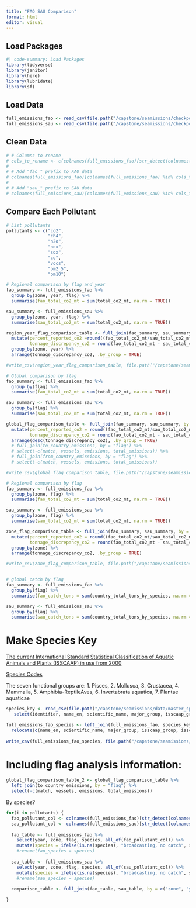 ```yaml
---
title: "FAO SAU Comparison"
format: html
editor: visual
---
```


## Load Packages

```r
#| code-summary: Load Packages
library(tidyverse)
library(janitor)
library(here)
library(lubridate)
library(sf)
```

## Load Data

```r
full_emissions_fao <- read_csv(file.path("/capstone/seamissions/checkpoint/full_emissions_fao.csv"), show_col_types = FALSE)
full_emissions_sau <- read_csv(file.path("/capstone/seamissions/checkpoint/full_emissions_sau.csv"), show_col_types = FALSE)
```

## Clean Data

```r
# # Columns to rename
# cols_to_rename <- c(colnames(full_emissions_fao)[str_detect(colnames(full_emissions_fao), "_mt")])
# 
# # Add "fao_" prefix to FAO data
# colnames(full_emissions_fao)[colnames(full_emissions_fao) %in% cols_to_rename] <- paste0("fao_", colnames(full_emissions_fao)[colnames(full_emissions_fao) %in% cols_to_rename])
# 
# # Add "sau_" prefix to SAU data
# colnames(full_emissions_sau)[colnames(full_emissions_sau) %in% cols_to_rename] <- paste0("sau_", colnames(full_emissions_sau)[colnames(full_emissions_sau) %in% cols_to_rename])
```

## Compare Each Pollutant

```r
# List pollutants
pollutants <- c("co2", 
                "ch4",
                "n2o",
                "nox",
                "sox",
                "co",
                "vocs",
                "pm2_5",
                "pm10")

# Regional comparison by flag and year
fao_summary <- full_emissions_fao %>%
  group_by(zone, year, flag) %>%
  summarise(fao_total_co2_mt = sum(total_co2_mt, na.rm = TRUE))

sau_summary <- full_emissions_sau %>%
  group_by(zone, year, flag) %>%
  summarise(sau_total_co2_mt = sum(total_co2_mt, na.rm = TRUE))

region_year_flag_comparison_table <- full_join(fao_summary, sau_summary, by = c("zone", "year", "flag")) %>%
  mutate(percent_reported_co2 =round((fao_total_co2_mt/sau_total_co2_mt)*100, 2),
         tonnage_discrepancy_co2 = round(fao_total_co2_mt - sau_total_co2_mt, 2))  %>%
  group_by(zone, year) %>%
  arrange(tonnage_discrepancy_co2, .by_group = TRUE)

#write_csv(region_year_flag_comparison_table, file.path("/capstone/seamissions/checkpoint/region_year_flag_comparison_table.csv"))

# Global comparison by flag
fao_summary <- full_emissions_fao %>%
  group_by(flag) %>%
  summarise(fao_total_co2_mt = sum(total_co2_mt, na.rm = TRUE))

sau_summary <- full_emissions_sau %>%
  group_by(flag) %>%
  summarise(sau_total_co2_mt = sum(total_co2_mt, na.rm = TRUE))

global_flag_comparison_table <- full_join(fao_summary, sau_summary, by = "flag") %>%
  mutate(percent_reported_co2 = round((fao_total_co2_mt/sau_total_co2_mt)*100, 2),
         tonnage_discrepancy_co2 = round(fao_total_co2_mt - sau_total_co2_mt, 2)) %>%
  arrange(desc(tonnage_discrepancy_co2), .by_group = TRUE)
  # full_join(to_country_emissions, by = "flag") %>%
  # select(-c(match, vessels, emissions, total_emissions)) %>%
  # full_join(from_country_emissions, by = "flag") %>%
  # select(-c(match, vessels, emissions, total_emissions)) 

#write_csv(global_flag_comparison_table, file.path("/capstone/seamissions/checkpoint/global_flag_comparison_table.csv"))

# Regional comparison by flag
fao_summary <- full_emissions_fao %>%
  group_by(zone, flag) %>%
  summarise(fao_total_co2_mt = sum(total_co2_mt, na.rm = TRUE))

sau_summary <- full_emissions_sau %>%
  group_by(zone, flag) %>%
  summarise(sau_total_co2_mt = sum(total_co2_mt, na.rm = TRUE))

zone_flag_comparison_table <- full_join(fao_summary, sau_summary, by = c("zone", "flag")) %>%
  mutate(percent_reported_co2 = round((fao_total_co2_mt/sau_total_co2_mt)*100, 2),
         tonnage_discrepancy_co2 = round(fao_total_co2_mt - sau_total_co2_mt, 2)) %>%
  group_by(zone) %>%
  arrange(tonnage_discrepancy_co2, .by_group = TRUE)

#write_csv(zone_flag_comparison_table, file.path("/capstone/seamissions/checkpoint/zone_flag_comparison_table.csv"))


# global catch by flag
fao_summary <- full_emissions_fao %>%
  group_by(flag) %>%
  summarise(fao_catch_tons = sum(country_total_tons_by_species, na.rm = TRUE))

sau_summary <- full_emissions_sau %>%
  group_by(flag) %>%
  summarise(sau_catch_tons = sum(country_total_tons_by_species, na.rm = TRUE))
```

# Make Species Key

[The current International Standard Statistical Classification of Aquatic Animals and Plants (ISSCAAP) in use from 2000](https://www.fao.org/fishery/docs/DOCUMENT/cwp/handbook/annex/AnnexS2listISSCAAP2000.pdf)

[Species Codes](https://www.fao.org/fishery/static/ASFIS/ASFIS_References_2024_EN.pdf)

The seven functional groups are: 1. Pisces, 2. Mollusca, 3. Crustacea, 4. Mammalia, 5. Amphibia-ReptileAves, 6. Invertabrata aquatica, 7. Plantae aquaticae

```r
species_key <- read_csv(file.path("/capstone/seamissions/data/master_species_key.csv"), show_col_types = FALSE) %>%
   select(identifier, name_en, scientific_name, major_group, isscaap_group, isscaap)

full_emissions_fao_species <- left_join(full_emissions_fao, species_key, by = c("species_identifier" = "identifier")) %>%
  relocate(c(name_en, scientific_name, major_group, isscaap_group, isscaap), .after = flag)
 
write_csv(full_emissions_fao_species, file.path("/capstone/seamissions/checkpoint/full_emissions_fao_species.csv"))

```

# Including flag analysis information:

```r
global_flag_comparison_table_2 <- global_flag_comparison_table %>%
  left_join(to_country_emissions, by = "flag") %>%
  select(-c(match, vessels, emissions, total_emissions))
```


By species?


```r
for(i in pollutants) {
  fao_pollutant_col <- colnames(full_emissions_fao)[str_detect(colnames(full_emissions_fao), pollutants[1])]
  sau_pollutant_col <- colnames(full_emissions_sau)[str_detect(colnames(full_emissions_sau), pollutants[1])]
  
  fao_table <- full_emissions_fao %>%
    select(year, zone, flag, species, all_of(fao_pollutant_col)) %>%
    mutate(species = ifelse(is.na(species), "broadcasting, no catch", species))
    #rename(fao_species = species)
  
  sau_table <- full_emissions_sau %>%
    select(year, zone, flag, species, all_of(sau_pollutant_col)) %>%
    mutate(species = ifelse(is.na(species), "broadcasting, no catch", species))
    #rename(sau_species = species)
  
  comparison_table <- full_join(fao_table, sau_table, by = c("zone", "year", "flag", "species"))
  
}
```

